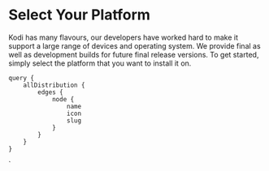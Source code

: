 # Select Your Platform

Kodi has many flavours, our developers have worked hard to make it support a large range of devices and operating system. We provide final as well as development builds for future final release versions. To get started, simply select the platform that you want to install it on.

<IconList items={props.data.allDistribution.edges}
          linkroot='/download-tabs/'
          width='80%'
          marginleft='10%'
          marginright='10%' />




    query {
        allDistribution {
            edges {
                node {
                    name
                    icon
                    slug
                }
            }
        }
    }
`